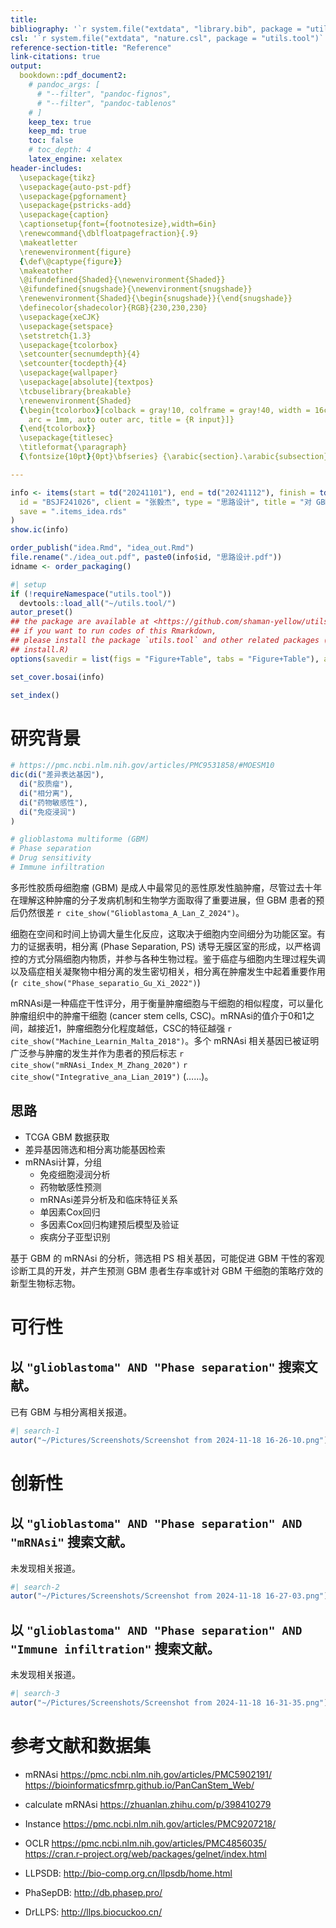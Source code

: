 ```yaml
---
title: 
bibliography: '`r system.file("extdata", "library.bib", package = "utils.tool")`'
csl: '`r system.file("extdata", "nature.csl", package = "utils.tool")`'
reference-section-title: "Reference"
link-citations: true
output:
  bookdown::pdf_document2:
    # pandoc_args: [
      # "--filter", "pandoc-fignos",
      # "--filter", "pandoc-tablenos"
    # ]
    keep_tex: true
    keep_md: true
    toc: false
    # toc_depth: 4
    latex_engine: xelatex
header-includes:
  \usepackage{tikz}
  \usepackage{auto-pst-pdf}
  \usepackage{pgfornament}
  \usepackage{pstricks-add}
  \usepackage{caption}
  \captionsetup{font={footnotesize},width=6in}
  \renewcommand{\dblfloatpagefraction}{.9}
  \makeatletter
  \renewenvironment{figure}
  {\def\@captype{figure}}
  \makeatother
  \@ifundefined{Shaded}{\newenvironment{Shaded}}
  \@ifundefined{snugshade}{\newenvironment{snugshade}}
  \renewenvironment{Shaded}{\begin{snugshade}}{\end{snugshade}}
  \definecolor{shadecolor}{RGB}{230,230,230}
  \usepackage{xeCJK}
  \usepackage{setspace}
  \setstretch{1.3} 
  \usepackage{tcolorbox}
  \setcounter{secnumdepth}{4}
  \setcounter{tocdepth}{4}
  \usepackage{wallpaper}
  \usepackage[absolute]{textpos}
  \tcbuselibrary{breakable}
  \renewenvironment{Shaded}
  {\begin{tcolorbox}[colback = gray!10, colframe = gray!40, width = 16cm,
    arc = 1mm, auto outer arc, title = {R input}]}
  {\end{tcolorbox}}
  \usepackage{titlesec}
  \titleformat{\paragraph}
  {\fontsize{10pt}{0pt}\bfseries} {\arabic{section}.\arabic{subsection}.\arabic{subsubsection}.\arabic{paragraph}} {1em} {} []

---
```



```r
info <- items(start = td("20241101"), end = td("20241112"), finish = td("20241118"),
  id = "BSJF241026", client = "张毅杰", type = "思路设计", title = "对 GBM 的 mRNAsi 的分析筛选 PS 基因",
  save = ".items_idea.rds"
)
show.ic(info)

order_publish("idea.Rmd", "idea_out.Rmd")
file.rename("./idea_out.pdf", paste0(info$id, "思路设计.pdf"))
idname <- order_packaging()
```

```r
#| setup
if (!requireNamespace("utils.tool"))
  devtools::load_all("~/utils.tool/")
autor_preset()
## the package are available at <https://github.com/shaman-yellow/utils.tool>
## if you want to run codes of this Rmarkdown,
## please install the package `utils.tool` and other related packages (run
## install.R)
options(savedir = list(figs = "Figure+Table", tabs = "Figure+Table"), autor_asis = F)
```

```r
set_cover.bosai(info)
```

```r
set_index()
```

# 研究背景 {#abstract}

```r
# https://pmc.ncbi.nlm.nih.gov/articles/PMC9531858/#MOESM10
dic(di("差异表达基因"),
  di("胶质瘤"),
  di("相分离"),
  di("药物敏感性"),
  di("免疫浸润")
)

# glioblastoma multiforme (GBM)
# Phase separation
# Drug sensitivity
# Immune infiltration
```

多形性胶质母细胞瘤 (GBM) 是成人中最常见的恶性原发性脑肿瘤，尽管过去十年在理解这种肿瘤的分子发病机制和生物学方面取得了重要进展，但 GBM 患者的预后仍然很差 `r cite_show("Glioblastoma_A_Lan_Z_2024")`。

细胞在空间和时间上协调大量生化反应，这取决于细胞内空间细分为功能区室。有力的证据表明，相分离 (Phase Separation, PS) 诱导无膜区室的形成，以严格调控的方式分隔细胞内物质，并参与各种生物过程。鉴于癌症与细胞内生理过程失调以及癌症相关凝聚物中相分离的发生密切相关，相分离在肿瘤发生中起着重要作用 (`r cite_show("Phase_separatio_Gu_Xi_2022")`)

mRNAsi是一种癌症干性评分，用于衡量肿瘤细胞与干细胞的相似程度，可以量化肿瘤组织中的肿瘤干细胞 (cancer stem cells, CSC)。mRNAsi的值介于0和1之间，越接近1，肿瘤细胞分化程度越低，CSC的特征越强 `r cite_show("Machine_Learnin_Malta_2018")`。多个 mRNAsi 相关基因已被证明广泛参与肿瘤的发生并作为患者的预后标志 `r cite_show("mRNAsi_Index_M_Zhang_2020")` `r cite_show("Integrative_ana_Lian_2019")` (……)。

## 思路 {#introduction}

- TCGA GBM 数据获取
- 差异基因筛选和相分离功能基因检索
- mRNAsi计算，分组
    - 免疫细胞浸润分析
    - 药物敏感性预测
    - mRNAsi差异分析及和临床特征关系
    - 单因素Cox回归
    - 多因素Cox回归构建预后模型及验证
    - 疾病分子亚型识别

基于 GBM 的 mRNAsi 的分析，筛选相 PS 相关基因，可能促进 GBM 干性的客观诊断工具的开发，并产生预测 GBM 患者生存率或针对 GBM 干细胞的策略疗效的新型生物标志物。


# 可行性 {#methods}

## 以 `"glioblastoma" AND "Phase separation"` 搜索文献。

已有 GBM 与相分离相关报道。

```r
#| search-1
autor("~/Pictures/Screenshots/Screenshot from 2024-11-18 16-26-10.png")
```

# 创新性 {#results}

## 以 `"glioblastoma" AND "Phase separation" AND "mRNAsi"` 搜索文献。

未发现相关报道。

```r
#| search-2
autor("~/Pictures/Screenshots/Screenshot from 2024-11-18 16-27-03.png")
```

## 以 `"glioblastoma" AND "Phase separation" AND "Immune infiltration"` 搜索文献。

未发现相关报道。

```r
#| search-3
autor("~/Pictures/Screenshots/Screenshot from 2024-11-18 16-31-35.png")
```

# 参考文献和数据集 {#workflow}

- mRNAsi <https://pmc.ncbi.nlm.nih.gov/articles/PMC5902191/>
<https://bioinformaticsfmrp.github.io/PanCanStem_Web/>
- calculate mRNAsi <https://zhuanlan.zhihu.com/p/398410279>
- Instance <https://pmc.ncbi.nlm.nih.gov/articles/PMC9207218/>

- OCLR <https://pmc.ncbi.nlm.nih.gov/articles/PMC4856035/>
<https://cran.r-project.org/web/packages/gelnet/index.html>

- LLPSDB: <http://bio-comp.org.cn/llpsdb/home.html>
- PhaSepDB: <http://db.phasep.pro/>
- DrLLPS: <http://llps.biocuckoo.cn/>

